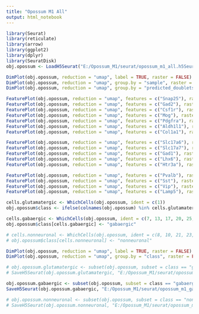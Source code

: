 ```yaml
---
title: "Opossum M1 All"
output: html_notebook
---
```


```r

library(Seurat)
library(reticulate)
library(arrow)
library(ggplot2)
library(dplyr)
library(SeuratDisk)
obj.opossum <- LoadH5Seurat("E:/Opossum_M1/seurat/opossum_m1_all.h5Seurat")

```


```r

DimPlot(obj.opossum, reduction = "umap", label = TRUE, raster = FALSE) + NoLegend() + xlim(-15, 15) + ylim(-15, 15) + coord_equal()
DimPlot(obj.opossum, reduction = "umap", group.by = "sample", raster = FALSE) + xlim(-15, 15) + ylim(-15, 15) + coord_equal()
DimPlot(obj.opossum, reduction = "umap", group.by = "predicted_doublets", raster = FALSE) + xlim(-15, 15) + ylim(-15, 15) + coord_equal()

```


```r

FeaturePlot(obj.opossum, reduction = "umap", features = c("Snap25"), raster = FALSE) + NoLegend() + xlim(-15, 12) + ylim(-15, 12) + coord_equal()
FeaturePlot(obj.opossum, reduction = "umap", features = c("Gad2"), raster = FALSE) + NoLegend() + xlim(-15, 12) + ylim(-15, 12) + coord_equal()
FeaturePlot(obj.opossum, reduction = "umap", features = c("Csf1r"), raster = FALSE) + NoLegend() + xlim(-15, 12) + ylim(-15, 12) + coord_equal()
FeaturePlot(obj.opossum, reduction = "umap", features = c("Mog"), raster = FALSE) + NoLegend() + xlim(-15, 12) + ylim(-15, 12) + coord_equal()
FeaturePlot(obj.opossum, reduction = "umap", features = c("Pdgfra"), raster = FALSE) + NoLegend() + xlim(-15, 12) + ylim(-15, 12) + coord_equal()
FeaturePlot(obj.opossum, reduction = "umap", features = c("Aldh1l1"), raster = FALSE) + NoLegend() + xlim(-15, 12) + ylim(-15, 12) + coord_equal()
FeaturePlot(obj.opossum, reduction = "umap", features = c("Col1a1"), raster = FALSE) + NoLegend() + xlim(-15, 12) + ylim(-15, 12) + coord_equal()

FeaturePlot(obj.opossum, reduction = "umap", features = c("Slc17a6"), raster = FALSE) + NoLegend() + xlim(-15, 12) + ylim(-15, 12) + coord_equal()
FeaturePlot(obj.opossum, reduction = "umap", features = c("Slc17a7"), raster = FALSE) + NoLegend() + xlim(-15, 12) + ylim(-15, 12) + coord_equal()
FeaturePlot(obj.opossum, reduction = "umap", features = c("Gad1"), raster = FALSE) + NoLegend() + xlim(-15, 12) + ylim(-15, 12) + coord_equal()
FeaturePlot(obj.opossum, reduction = "umap", features = c("Lhx6"), raster = FALSE) + NoLegend() + xlim(-15, 12) + ylim(-15, 12) + coord_equal()
FeaturePlot(obj.opossum, reduction = "umap", features = c("Htr3a"), raster = FALSE) + NoLegend() + xlim(-15, 12) + ylim(-15, 12) + coord_equal()

FeaturePlot(obj.opossum, reduction = "umap", features = c("Pvalb"), raster = FALSE) + NoLegend() + xlim(-15, 12) + ylim(-15, 12) + coord_equal()
FeaturePlot(obj.opossum, reduction = "umap", features = c("Sst"), raster = FALSE) + NoLegend() + xlim(-15, 12) + ylim(-15, 12) + coord_equal()
FeaturePlot(obj.opossum, reduction = "umap", features = c("Vip"), raster = FALSE) + NoLegend() + xlim(-15, 12) + ylim(-15, 12) + coord_equal()
FeaturePlot(obj.opossum, reduction = "umap", features = c("Lamp5"), raster = FALSE) + NoLegend() + xlim(-15, 12) + ylim(-15, 12) + coord_equal()

```


```r

cells.glutamatergic <- WhichCells(obj.opossum, ident = c(1))
obj.opossum$class <- ifelse(colnames(obj.opossum) %in% cells.glutamatergic, "glutamatergic", "ambiguous")

cells.gabaergic <- WhichCells(obj.opossum, ident = c(7, 13, 17, 20, 25, 29, 30))
obj.opossum$class[cells.gabaergic] <- "gabaergic"

# cells.nonneuronal <- WhichCells(obj.opossum, ident = c(8, 10, 21, 23, 25, 26, 27, 29))
# obj.opossum$class[cells.nonneuronal] <- "nonneuronal"

```


```r

DimPlot(obj.opossum, reduction = "umap", label = TRUE, raster = FALSE) + NoLegend() + xlim(-15, 12) + ylim(-15, 12) + coord_equal()
DimPlot(obj.opossum, reduction = "umap", group.by = "class", raster = FALSE) + xlim(-15, 12) + ylim(-15, 12) + coord_equal()

```


```r

# obj.opossum.glutamatergic <- subset(obj.opossum, subset = class == "glutamatergic")
# SaveH5Seurat(obj.opossum.glutamatergic, "E:/Opossum_M1/seurat/opossum_m1_glutamatergic_raw.h5seurat", overwrite = TRUE, verbose = TRUE)

obj.opossum.gabaergic <- subset(obj.opossum, subset = class == "gabaergic")
SaveH5Seurat(obj.opossum.gabaergic, "E:/Opossum_M1/seurat/opossum_m1_gabaergic_raw_ext.h5seurat", overwrite = TRUE, verbose = TRUE)

# obj.opossum.nonneuronal <- subset(obj.opossum, subset = class == "nonneuronal")
# SaveH5Seurat(obj.opossum.nonneuronal, "E:/Opossum_M1/seurat/opossum_m1_nonneuronal_raw.h5seurat", overwrite = TRUE, verbose = TRUE)

```

